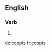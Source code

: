 ==English==

===Verb===
{{head|en|verb form}}

# {{en-third-person singular of|coopt}}

[[de:coopts]]
[[fr:coopts]]
